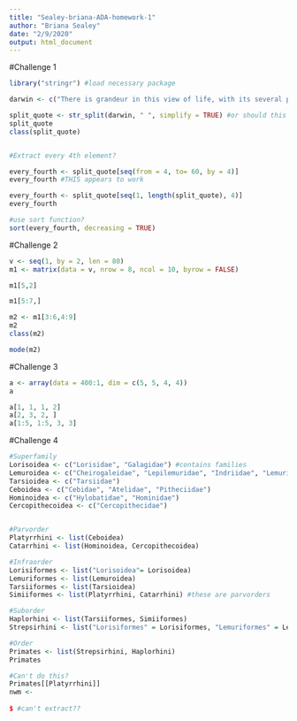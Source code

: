 ```yaml
---
title: "Sealey-briana-ADA-homework-1"
author: "Briana Sealey"
date: "2/9/2020"
output: html_document
---
```


#Challenge 1

```r
library("stringr") #load necessary package

darwin <- c("There is grandeur in this view of life, with its several powers, having been originally breathed by the Creator into a few forms or into one; and that, whilst this planet has gone circling on according to the fixed law of gravity, from so simple a beginning endless forms most beautiful and most wonderful have been, and are being evolved")

split_quote <- str_split(darwin, " ", simplify = TRUE) #or should this be false?
split_quote
class(split_quote)


#Extract every 4th element?

every_fourth <- split_quote[seq(from = 4, to= 60, by = 4)]
every_fourth #THIS appears to work

every_fourth <- split_quote[seq(1, length(split_quote), 4)]
every_fourth

#use sort function?
sort(every_fourth, decreasing = TRUE)

```

#Challenge 2

```r
v <- seq(1, by = 2, len = 80)
m1 <- matrix(data = v, nrow = 8, ncol = 10, byrow = FALSE)

m1[5,2]

m1[5:7,]

m2 <- m1[3:6,4:9]
m2
class(m2)

mode(m2)

```

#Challenge 3

```r
a <- array(data = 400:1, dim = c(5, 5, 4, 4))
a

a[1, 1, 1, 2]
a[2, 3, 2, ]
a[1:5, 1:5, 3, 3]

```

#Challenge 4

```r
#Superfamily
Lorisoidea <- c("Lorisidae", "Galagidae") #contains families
Lemuroidea <- c("Cheirogaleidae", "Lepilemuridae", "Indriidae", "Lemuridae", "Daubentoniidae")
Tarsioidea <- c("Tarsiidae")
Ceboidea <- c("Cebidae", "Atelidae", "Pitheciidae")
Hominoidea <- c("Hylobatidae", "Hominidae")
Cercopithecoidea <- c("Cercopithecidae")


#Parvorder
Platyrrhini <- list(Ceboidea)
Catarrhini <- list(Hominoidea, Cercopithecoidea)

#Infraorder
Lorisiformes <- list("Lorisoidea"= Lorisoidea)
Lemuriformes <- list(Lemuroidea)
Tarsiiformes <- list(Tarsioidea)
Simiiformes <- list(Platyrrhini, Catarrhini) #these are parvorders

#Suborder
Haplorhini <- list(Tarsiiformes, Simiiformes)
Strepsirhini <- list("Lorisiformes" = Lorisiformes, "Lemuriformes" = Lemuriformes)

#Order
Primates <- list(Strepsirhini, Haplorhini)
Primates

#Can't do this?
Primates[[Platyrrhini]]
nwm <- 
  
$ #can't extract??
```